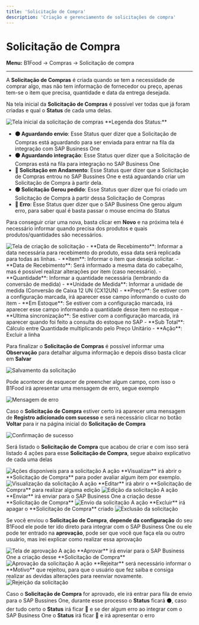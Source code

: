```yaml
---
title: 'Solicitação de Compra'
description: 'Criação e gerenciamento de solicitações de compra'
---
```


# Solicitação de Compra

**Menu:** B1Food → Compras → Solicitação de compra

---

A **Solicitação de Compras** é criada quando se tem a necessidade de comprar algo, 
mas não tem informação de fornecedor ou preço, apenas tem-se o item que precisa,
quantidade e data da entrega desejada. 

Na tela inicial da **Solicitação de Compras** é possível ver todas que já foram 
criadas e qual o **Status** de cada uma delas.

<Frame>
<img src="/images/solicitacao_01.png" alt="Tela inicial da solicitação de compras" />
</Frame>

<Note>
**Legenda dos Status:**

- **🟠 Aguardando envio**: Esse Status quer dizer que a Solicitação de Compras está aguardando para ser enviada para entrar na fila da integração com SAP Business One
- **⚫ Aguardando integração**: Esse Status quer dizer que a Solicitação de Compras está na fila para integração no SAP Business One
- **🔵 Solicitação em Andamento**: Esse Status quer dizer que a Solicitação de Compras entrou no SAP Bussines One e está aguardando criar um Solicitação de Compra à partir dela.
- **🟢 Solicitação Gerou pedido**: Esse Status quer dizer que foi criado um Solicitação de Compra à partir dessa Solicitação de Compras
- **🔴 Erro**: Esse Status quer dizer que o SAP Business One gerou algum erro, para saber qual é basta passar o mouse encima do Status
</Note>

Para conseguir criar uma nova, basta clicar em **Novo** e na próxima tela é necessário 
informar quando precisa dos produtos e quais produtos/quantidades são necessários.

<Frame>
<img src="/images/solicitacao_02.png" alt="Tela de criação de solicitação" />
</Frame>

<Tabs>
<Tab title="Cabeçalho">
- **Data de Recebimento**: Informar a data necessária para recebimento do produto, essa data será replicada para todas as linhas.
</Tab>

<Tab title="Linhas">
- **Item**: Informar o item que deseja solicitar.
- **Data de Recebimento**: Será informado a mesma data do cabeçalho, mas é possível realizar alterações por item (caso necessário).
- **Quantidade**: Informar a quantidade necessária (lembrando da conversão de medida)
- **Unidade de Medida**: Informar a unidade de medida (Conversão de Caixa 12 UN (CX12UN)
- **Preço**: Se estiver com a configuração marcada, irá aparecer esse campo informando o custo do item
- **Em Estoque**: Se estiver com a configuração marcada, irá aparecer esse campo informando a quantidade desse item no estoque
- **Ultima sincronização**: Se estiver com a configuração marcada, irá aparecer quando foi feito a consulta do estoque no SAP
- **Sub Total**: Cálculo entre Quantidade multiplicando pelo Preço Unitário
- **Ação**: Excluir a linha
</Tab>
</Tabs>

Para finalizar o **Solicitação de Compras** é possível informar uma **Observação** para detalhar alguma informação e depois disso basta clicar em **Salvar**

<Frame>
<img src="/images/solicitacao_03.png" alt="Salvamento da solicitação" />
</Frame>

Pode acontecer de esquecer de preencher algum campo, com isso o B1Food irá apresentar uma mensagem de erro, segue exemplo

<Frame>
<img src="/images/solicitacao_13.png" alt="Mensagem de erro" />
</Frame>

Caso o **Solicitação de Compra** estiver certo irá aparecer uma mensagem de **Registro adicionado com sucesso** e será necessário clicar no botão **Voltar** para ir na página inicial do **Solicitação de Compra**

<Frame>
<img src="/images/solicitacao_04.png" alt="Confirmação de sucesso" />
</Frame>

Será listado o **Solicitação de Compra** que acabou de criar e com isso será listado 4 ações para esse **Solicitação de Compra**, segue abaixo explicativo de cada uma delas

<Frame>
<img src="/images/solicitacao_05.png" alt="Ações disponíveis para a solicitação" />
</Frame>

<Tabs>
<Tab title="🔍 Visualizar">
A ação **Visualizar** irá abrir o **Solicitação de Compra** para poder avaliar algum item por exemplo.
<Frame>
<img src="/images/solicitacao_06.png" alt="Visualização da solicitação" />
</Frame>
</Tab>

<Tab title="✏️ Editar">
A ação **Editar** irá abrir o **Solicitação de Compra** para realizar alguma edição
<Frame>
<img src="/images/solicitacao_07.png" alt="Edição da solicitação" />
</Frame>
</Tab>

<Tab title="✅ Enviar">
A ação **Enviar** irá enviar para o SAP Business One a criação desse **Solicitação de Compra**
<Frame>
<img src="/images/solicitacao_08.png" alt="Envio da solicitação" />
</Frame>
</Tab>

<Tab title="❌ Excluir">
A ação **Excluir** irá apagar o **Solicitação de Compra** criado
<Frame>
<img src="/images/solicitacao_09.png" alt="Exclusão da solicitação" />
</Frame>
</Tab>
</Tabs>

Se você enviou o **Solicitação de Compra**, **depende da configuração** do seu B1Food ele pode ter ido direto para integrar com o SAP Business One ou ele pode ter entrado na **aprovação**, pode ser que você que faça ela ou outro usuário, mas irei explicar como realizar essa aprovação

<Frame>
<img src="/images/solicitacao_10.png" alt="Tela de aprovação" />
</Frame>

<Tabs>
<Tab title="👍 Aprovar">
A ação **Aprovar** irá enviar para o SAP Business One a criação desse **Solicitação de Compra**
<Frame>
<img src="/images/solicitacao_11.png" alt="Aprovação da solicitação" />
</Frame>
</Tab>

<Tab title="👎 Rejeitar">
A ação **Rejeitar** será necessário informar o **Motivo** que rejeitou, para que o usuário que fez saiba e consiga realizar as devidas alterações para reenviar novamente.
<Frame>
<img src="/images/solicitacao_12.png" alt="Rejeição da solicitação" />
</Frame>
</Tab>
</Tabs>

Caso o **Solicitação de Compra** for aprovado, ele irá entrar para fila de envio para o SAP Bussines One, durante esse processo o **Status** ficará ⚫, caso der tudo certo o **Status** irá ficar 🔵 e se der algum erro ao integrar com o SAP Business One o **Status** irá ficar 🔴 e irá apresentar o erro
